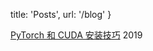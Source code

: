 
  title: 'Posts',
  url: '/blog'
}


[PyTorch 和 CUDA 安装技巧](/posts/pytorch-cuda-anaconda) <time>2019</time>
